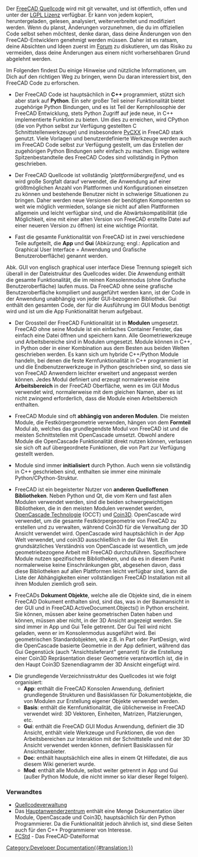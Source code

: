 <languages/>
Der [https://github.com/FreeCAD/FreeCAD FreeCAD Quellcode] wird mit git verwaltet, und ist öffentlich, offen und unter der [https://en.wikipedia.org/wiki/GNU_Lesser_General_Public_License LGPL Lizenz] verfügbar. Er kann von jedem kopiert, heruntergeladen, gelesen, analysiert, weiterverbreitet und modifiziert werden. Wenn du planst, Änderungen vorzunehmen, die du im offiziellen Code selbst sehen möchtest, denke daran, dass deine Änderungen von den FreeCAD-Entwicklern genehmigt werden müssen. Daher ist es ratsam, deine Absichten und Ideen zuerst im [https://forum.freecad.org Forum] zu diskutieren, um das Risiko zu vermeiden, dass deine Änderungen aus einem nicht vorhersehbaren Grund abgelehnt werden.

Im Folgenden findest Du einige Hinweise und nützliche Informationen, um Dich auf den richtigen Weg zu bringen, wenn Du daran interessiert bist, den FreeCAD Code zu erforschen.

* Der FreeCAD Code ist hauptsächlich in '''C++''' programmiert, stützt sich aber stark auf '''Python'''. Ein sehr großer Teil seiner Funktionalität bietet zugehörige Python Bindungen, und es ist Teil der Kernphilosophie der FreeCAD Entwicklung, stets Python Zugriff auf jede neue, in C++ implementierte Funktion zu bieten. Um dies zu erreichen, wird CPython (die von Python selbst zur Verfügung gestellten C Schnittstellenwerkzeuge) und insbesondere [http://cxx.sourceforge.net/ PyCXX] in FreeCAD stark genutzt. Viele Vorlagen und benutzerdefinierte Werkzeuge werden auch im FreeCAD Code selbst zur Verfügung gestellt, um das Erstellen der zugehörigen Python Bindungen sehr einfach zu machen. Einige weitere Spitzenbestandteile des FreeCAD Codes sind vollständig in Python geschrieben.

* Der FreeCAD Quellcode ist vollständig '''plattformübergreifend'', und es wird große Sorgfalt darauf verwendet, die Anwendung auf einer größtmöglichen Anzahl von Plattformen und Konfigurationen einsetzen zu können und bestehende Benutzer nicht in schwierige Situationen zu bringen. Daher werden neue Versionen der benötigten Komponenten so weit wie möglich vermieden, solange sie nicht auf allen Plattformen allgemein und leicht verfügbar sind, und die Abwärtskompatibilität (die Möglichkeit, eine mit einer alten Version von FreeCAD erstellte Datei auf einer neueren Version zu öffnen) ist eine wichtige Priorität.

* Fast die gesamte Funktionalität von FreeCAD ist in zwei verschiedene Teile aufgeteilt, die '''App''' und '''Gui''' (Abkürzung; engl.: Application and Graphical User Interface = Anwendung und Grafische Benutzeroberfläche) genannt werden. 
Abk. GUI von englisch graphical user interface
Diese Trennung spiegelt sich überall in der Dateistruktur des Quellcodes wider. Die Anwendung enthält die gesamte Funktionalität, die im reinen Konsolenmodus (ohne Grafische Benutzeroberfläche) laufen muss. Da FreeCAD ohne seine grafische Benutzeroberfläche kompiliert und ausgeführt werden kann, ist der Code in der Anwendung unabhängig von jeder GUI-bezogenen Bibliothek. Gui enthält den gesamten Code, der für die Ausführung im GUI Modus benötigt wird und ist um die App Funktionalität herum aufgebaut.

* Der Grossteil der FreeCAD Funktionalität ist in '''Modulen''' umgesetzt. FreeCAD ohne seine Module ist ein einfaches Container Fenster, das einfach eine Datei öffnen und speichern kann. Alle Geometriewerkzeuge und Arbeitsbereiche sind in Modulen umgesetzt. Module können in C++, in Python oder in einer Kombination aus dem Besten aus beiden Welten geschrieben werden. Es kann sich um hybride C++/Python Module handeln, bei denen die feste Kernfunktionalität in C++ programmiert ist und die Endbenutzerwerkzeuge in Python geschrieben sind, so dass sie von FreeCAD Anwendern leichter erweitert und angepasst werden können. Jedes Modul definiert und erzeugt normalerweise eine '''Arbeitsbereich''' in der FreeCAD Oberfläche, wenn es im GUI Modus verwendet wird, normalerweise mit dem gleichen Namen, aber es ist nicht zwingend erforderlich, dass die Module einen Arbeitsbereich enthalten.

* FreeCAD Module sind oft '''abhängig von anderen Modulen'''. Die meisten Module, die Festkörpergeometrie verwenden, hängen von dem '''Formteil''' Modul ab, welches das grundlegendste Modul von FreeCAD ist und die meisten Schnittstellen mit OpenCascade umsetzt. Obwohl andere Module die OpenCascade Funktionalität direkt nutzen können, verlassen sie sich oft auf übergeordnete Funktionen, die von Part zur Verfügung gestellt werden.

* Module sind immer '''initialisiert''' durch Python. Auch wenn sie vollständig in C++ geschrieben sind, enthalten sie immer eine minimale Python/CPython-Struktur.

* FreeCAD ist ein begeisterter Nutzer von '''anderen Quelloffenen Bibliotheken'''. Neben Python und Qt, die vom Kern und fast allen Modulen verwendet werden, sind die beiden schwergewichtigen Bibliotheken, die in den meisten Modulen verwendet werden, [https://en.wikipedia.org/wiki/Open_Cascade_Technology OpenCascade Technologie] (OCCT) und [http://www.coin3d.org/ Coin3D]. OpenCascade wird verwendet, um die gesamte Festkörpergeometrie von FreeCAD zu erstellen und zu verwalten, während Coin3D für die Verwaltung der 3D Ansicht verwendet wird. OpenCascade wird hauptsächlich in der App Welt verwendet, und coin3D ausschließlich in der Gui Welt. Ein grundsätzliches Verständnis von OpenCascade ist wesentlich, um jede geometriebezogene Arbeit mit FreeCAD durchzuführen. Spezifischere Module nutzen spezifischere Bibliotheken, und da es in diesem Punkt normalerweise keine Einschränkungen gibt, abgesehen davon, dass diese Bibliotheken auf allen Plattformen leicht verfügbar sind, kann die Liste der Abhängigkeiten einer vollständigen FreeCAD Installation mit all ihren Modulen ziemlich groß sein.

* FreeCADs '''Dokument Objekte''', welche alle die Objekte sind, die in einem FreeCAD Dokument enthalten sind, sind das, was in der Baumansicht in der GUI und in FreeCAD.ActiveDocument.Objects() in Python erscheint. Sie können, müssen aber keine geometrischen Daten haben und können, müssen aber nicht, in der 3D Ansicht angezeigt werden. Sie sind immer in App  und Gui Teile getrennt. Der Gui Teil wird nicht geladen, wenn er im Konsolenmodus ausgeführt wird. Bei geometrischen Standardobjekten, wie z.B. in Part oder PartDesign, wird die OpenCascade basierte Geometrie in der App definiert, während das Gui Gegenstück (auch "Ansichtslieferant" genannt) für die Erstellung einer Coin3D Repräsentation dieser Geometrie verantwortlich ist, die in den Haupt Coin3D Szenendiagramm der 3D Ansicht eingefügt wird.

* Die grundlegende Verzeichnisstruktur des Quellcodes ist wie folgt organisiert:
** '''App''': enthält die FreeCAD Konsolen Anwendung, definiert grundlegende Strukturen und Basisklassen für Dokumentobjekte, die von Modulen zur Erstellung eigener Objekte verwendet werden.
** '''Basis''': enthält die Kernfunktionalität, die üblicherweise in FreeCAD verwendet wird: 3D Vektoren, Einheiten, Matrizen, Platzierungen, etc.
** '''Gui''': enthält die FreeCAD GUI Modus Anwendung, definiert die 3D Ansicht, enthält viele Werkzeuge und Funktionen, die von den Arbeitsbereichen zur Interaktion mit der Schnittstelle und mit der 3D Ansicht verwendet werden können, definiert Basisklassen für Ansichtsanbieter.
** '''Doc''': enthält hauptsächlich eine alles in einem Qt Hilfedatei, die aus diesem Wiki generiert wurde.
** '''Mod''': enthält alle Module, selbst weiter getrennt in App und Gui (außer Python Module, die nicht immer so klar dieser Regel folgen).

=== Verwandtes ===
* [[Source_code_management/de|Quellcodeverwaltung]]
* Das [[Power users hub/de|Hauptanwenderzentrum]] enthält eine Menge Dokumentation über Module, OpenCascade und Coin3D, hauptsächlich für den Python Programmierer. Da die Funktionalität jedoch ähnlich ist, sind diese Seiten auch für den C++ Programmierer von Interesse.
* [[File_Format_FCStd|FCStd]] - Das FreeCAD-Dateiformat

[[Category:Developer Documentation{{#translation:}}]]